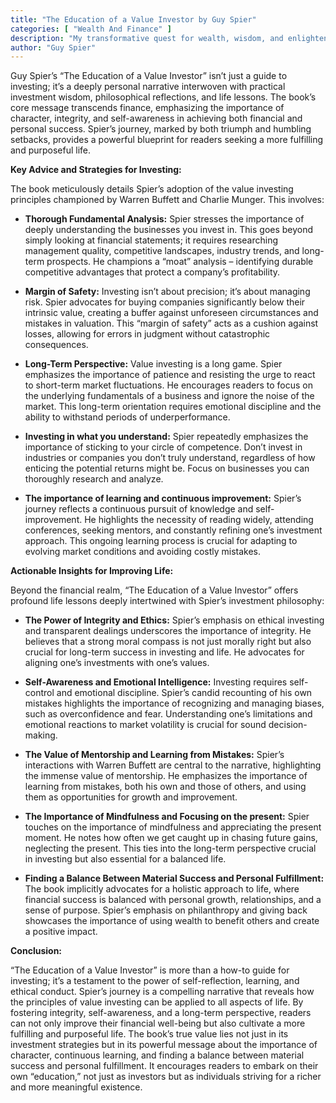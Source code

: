 ```yaml
---
title: "The Education of a Value Investor by Guy Spier"
categories: [ "Wealth And Finance" ]
description: "My transformative quest for wealth, wisdom, and enlightenment"
author: "Guy Spier"
---
```

Guy Spier's "The Education of a Value Investor" isn't just a guide to investing; it's a deeply personal narrative interwoven with practical investment wisdom, philosophical reflections, and life lessons.  The book's core message transcends finance, emphasizing the importance of character, integrity, and self-awareness in achieving both financial and personal success.  Spier's journey, marked by both triumph and humbling setbacks, provides a powerful blueprint for readers seeking a more fulfilling and purposeful life.

**Key Advice and Strategies for Investing:**

The book meticulously details Spier's adoption of the value investing principles championed by Warren Buffett and Charlie Munger.  This involves:

* **Thorough Fundamental Analysis:** Spier stresses the importance of deeply understanding the businesses you invest in.  This goes beyond simply looking at financial statements; it requires researching management quality, competitive landscapes, industry trends, and long-term prospects. He champions a "moat" analysis – identifying durable competitive advantages that protect a company's profitability.

* **Margin of Safety:**  Investing isn't about precision; it's about managing risk.  Spier advocates for buying companies significantly below their intrinsic value, creating a buffer against unforeseen circumstances and mistakes in valuation. This "margin of safety" acts as a cushion against losses, allowing for errors in judgment without catastrophic consequences.

* **Long-Term Perspective:**  Value investing is a long game.  Spier emphasizes the importance of patience and resisting the urge to react to short-term market fluctuations.  He encourages readers to focus on the underlying fundamentals of a business and ignore the noise of the market.  This long-term orientation requires emotional discipline and the ability to withstand periods of underperformance.

* **Investing in what you understand:** Spier repeatedly emphasizes the importance of sticking to your circle of competence.  Don't invest in industries or companies you don't truly understand, regardless of how enticing the potential returns might be.  Focus on businesses you can thoroughly research and analyze.

* **The importance of learning and continuous improvement:** Spier's journey reflects a continuous pursuit of knowledge and self-improvement.  He highlights the necessity of reading widely, attending conferences, seeking mentors, and constantly refining one's investment approach. This ongoing learning process is crucial for adapting to evolving market conditions and avoiding costly mistakes.

**Actionable Insights for Improving Life:**

Beyond the financial realm, "The Education of a Value Investor" offers profound life lessons deeply intertwined with Spier's investment philosophy:

* **The Power of Integrity and Ethics:** Spier's emphasis on ethical investing and transparent dealings underscores the importance of integrity. He believes that a strong moral compass is not just morally right but also crucial for long-term success in investing and life.  He advocates for aligning one's investments with one's values.

* **Self-Awareness and Emotional Intelligence:**  Investing requires self-control and emotional discipline.  Spier's candid recounting of his own mistakes highlights the importance of recognizing and managing biases, such as overconfidence and fear. Understanding one's limitations and emotional reactions to market volatility is crucial for sound decision-making.

* **The Value of Mentorship and Learning from Mistakes:**  Spier's interactions with Warren Buffett are central to the narrative, highlighting the immense value of mentorship.  He emphasizes the importance of learning from mistakes, both his own and those of others, and using them as opportunities for growth and improvement.

* **The Importance of Mindfulness and Focusing on the present:**  Spier touches on the importance of mindfulness and appreciating the present moment. He notes how often we get caught up in chasing future gains, neglecting the present. This ties into the long-term perspective crucial in investing but also essential for a balanced life.

* **Finding a Balance Between Material Success and Personal Fulfillment:**  The book implicitly advocates for a holistic approach to life, where financial success is balanced with personal growth, relationships, and a sense of purpose.  Spier's emphasis on philanthropy and giving back showcases the importance of using wealth to benefit others and create a positive impact.

**Conclusion:**

"The Education of a Value Investor" is more than a how-to guide for investing; it's a testament to the power of self-reflection, learning, and ethical conduct.  Spier's journey is a compelling narrative that reveals how the principles of value investing can be applied to all aspects of life.  By fostering integrity, self-awareness, and a long-term perspective, readers can not only improve their financial well-being but also cultivate a more fulfilling and purposeful life.  The book's true value lies not just in its investment strategies but in its powerful message about the importance of character, continuous learning, and finding a balance between material success and personal fulfillment.  It encourages readers to embark on their own "education," not just as investors but as individuals striving for a richer and more meaningful existence.

